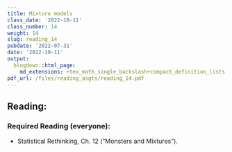 ```yaml
---
title: Mixture models
class_date: '2022-10-11'
class_number: 14
weight: 14
slug: reading_14
pubdate: '2022-07-31'
date: '2022-10-11'
output:
  blogdown::html_page:
    md_extensions: +tex_math_single_backslash+compact_definition_lists
pdf_url: /files/reading_asgts/reading_14.pdf
---
```

## Reading:

### Required Reading (everyone):

* Statistical Rethinking, Ch. 12 ("Monsters and Mixtures").

